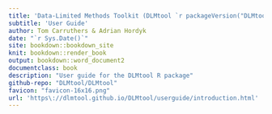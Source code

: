 ```yaml
---
title: 'Data-Limited Methods Toolkit (DLMtool `r packageVersion("DLMtool")`) '
subtitle: 'User Guide'
author: Tom Carruthers & Adrian Hordyk
date: "`r Sys.Date()`"
site: bookdown::bookdown_site
knit: bookdown::render_book
output: bookdown::word_document2
documentclass: book
description: "User guide for the DLMtool R package"
github-repo: "DLMtool/DLMtool"
favicon: "favicon-16x16.png"
url: 'https\://dlmtool.github.io/DLMtool/userguide/introduction.html'
---
```



